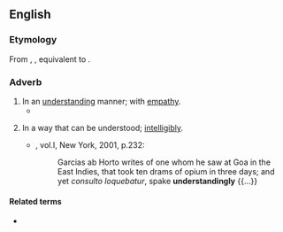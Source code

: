 ==English==

===Etymology===
From {{inh|en|enm|undirstondingli}}, {{m|enm|understandandly}}, equivalent to {{af|en|understanding|-ly}}.

===Adverb===
{{en-adv}}

# In an [[understanding]] manner; with [[empathy]].
#* {{quote-book|lang=en|year=1965|author=James Holledge
|title=What Makes a Call Girl?|publisher=Horwitz Publications|location=London|
|page=101
|passage=[T]he proprietor smiled '''understandingly'''.}}
# {{lb|en|obsolete}} In a way that can be understood; [[intelligibly]].
#* {{RQ:RBrtn AntmyMlncly}}, vol.I, New York, 2001, p.232:
#*: Garcias ab Horto writes of one whom he saw at Goa in the East Indies, that took ten drams of opium in three days; and yet ''consulto loquebatur'', spake '''understandingly''' {{...}}

====Related terms====
* {{l|en|understandably}}